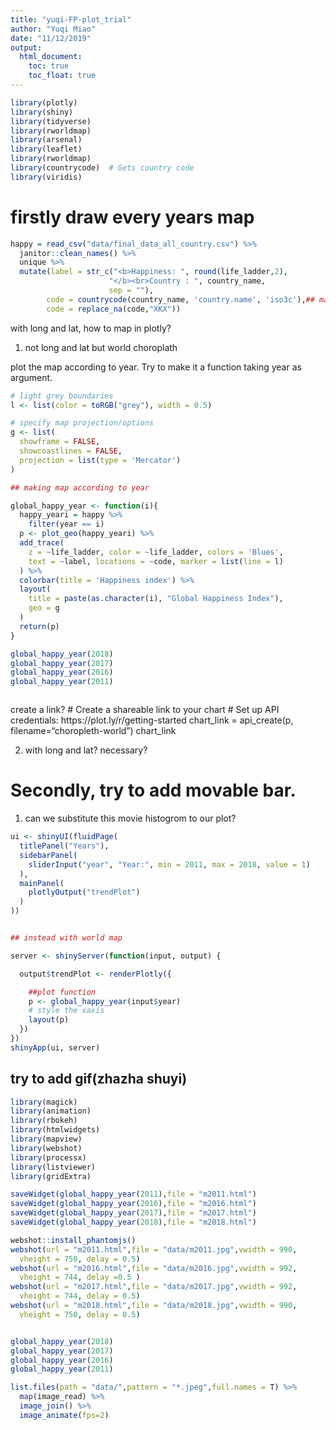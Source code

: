 ```yaml
---
title: "yuqi-FP-plot_trial"
author: "Yuqi Miao"
date: "11/12/2019"
output:
  html_document:
    toc: true
    toc_float: true
---
```


```r
library(plotly)
library(shiny)
library(tidyverse)
library(rworldmap)
library(arsenal)
library(leaflet)
library(rworldmap) 
library(countrycode)  # Gets country code 
library(viridis)
```


# firstly draw every years map

```r
happy = read_csv("data/final_data_all_country.csv") %>% 
  janitor::clean_names() %>% 
  unique %>% 
  mutate(label = str_c("<b>Happiness: ", round(life_ladder,2), 
                      "</b><br>Country : ", country_name,
                      sep = ""),
        code = countrycode(country_name, 'country.name', 'iso3c'),## match code
        code = replace_na(code,"XKX"))

```

with long and lat, how to map in plotly?

1. not long and lat but world choroplath

plot the map according to year. Try to make it a function taking year as argument.
```r
# light grey boundaries
l <- list(color = toRGB("grey"), width = 0.5)

# specify map projection/options
g <- list(
  showframe = FALSE,
  showcoastlines = FALSE,
  projection = list(type = 'Mercator')
)

## making map according to year

global_happy_year <- function(i){
  happy_yeari = happy %>% 
    filter(year == i)
  p <- plot_geo(happy_yeari) %>%
  add_trace(
    z = ~life_ladder, color = ~life_ladder, colors = 'Blues',
    text = ~label, locations = ~code, marker = list(line = l)
  ) %>%
  colorbar(title = 'Happiness index') %>%
  layout(
    title = paste(as.character(i), "Global Happiness Index"),
    geo = g
  )
  return(p)
}

global_happy_year(2018)
global_happy_year(2017)
global_happy_year(2016)
global_happy_year(2011)



```
create a link?
# Create a shareable link to your chart
# Set up API credentials: https://plot.ly/r/getting-started
chart_link = api_create(p, filename="choropleth-world")
chart_link

2. with long and lat?
necessary?


# Secondly, try to add movable bar.

1. can we substitute this movie histogrom to our plot?
```r
ui <- shinyUI(fluidPage(
  titlePanel("Years"),
  sidebarPanel(
    sliderInput("year", "Year:", min = 2011, max = 2018, value = 1)
  ),
  mainPanel(
    plotlyOutput("trendPlot")
  )
))


## instead with world map 

server <- shinyServer(function(input, output) {

  output$trendPlot <- renderPlotly({

    ##plot function
    p <- global_happy_year(input$year)
    # style the xaxis
    layout(p)
  })
})
shinyApp(ui, server)
```




## try to add gif(zhazha shuyi)
```r
library(magick)
library(animation)
library(rbokeh)
library(htmlwidgets)
library(mapview)
library(webshot)
library(processx)
library(listviewer)
library(gridExtra)

saveWidget(global_happy_year(2011),file = "m2011.html")
saveWidget(global_happy_year(2016),file = "m2016.html")
saveWidget(global_happy_year(2017),file = "m2017.html")
saveWidget(global_happy_year(2018),file = "m2018.html")

webshot::install_phantomjs()
webshot(url = "m2011.html",file = "data/m2011.jpg",vwidth = 990,
  vheight = 750, delay = 0.5)
webshot(url = "m2016.html",file = "data/m2016.jpg",vwidth = 992,
  vheight = 744, delay =0.5 )
webshot(url = "m2017.html",file = "data/m2017.jpg",vwidth = 992,
  vheight = 744, delay = 0.5)
webshot(url = "m2018.html",file = "data/m2018.jpg",vwidth = 990,
  vheight = 750, delay = 0.5)


global_happy_year(2018)
global_happy_year(2017)
global_happy_year(2016)
global_happy_year(2011)

list.files(path = "data/",pattern = "*.jpeg",full.names = T) %>% 
  map(image_read) %>% 
  image_join() %>% 
  image_animate(fps=2) 



```





